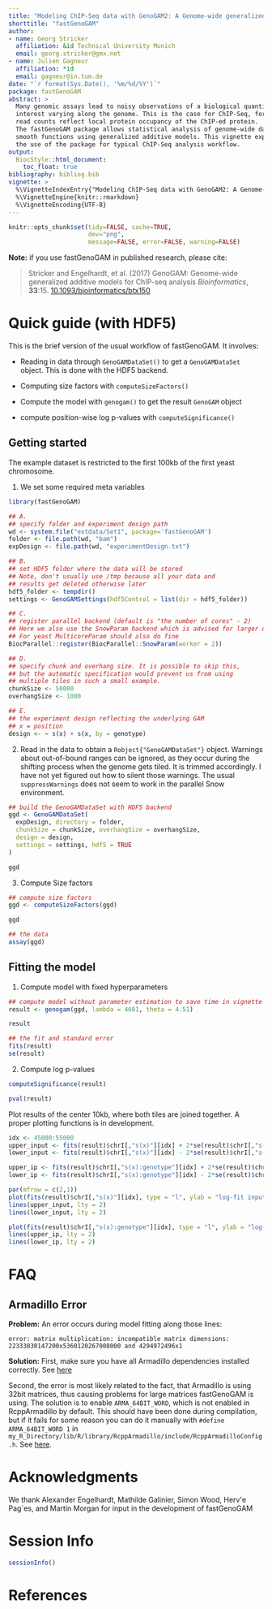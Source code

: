 ```yaml
---
title: "Modeling ChIP-Seq data with GenoGAM2: A Genome-wide generalized additive model"
shorttitle: "fastGenoGAM"
author: 
- name: Georg Stricker
  affiliation: &id Technical University Munich
  email: georg.stricker@gmx.net
- name: Julien Gagneur
  affiliation: *id
  email: gagneur@in.tum.de
date: "`r format(Sys.Date(), '%m/%d/%Y')`"
package: fastGenoGAM
abstract: >
  Many genomic assays lead to noisy observations of a biological quantity of 
  interest varying along the genome. This is the case for ChIP-Seq, for which
  read counts reflect local protein occupancy of the ChIP-ed protein. 
  The fastGenoGAM package allows statistical analysis of genome-wide data with 
  smooth functions using generalized additive models. This vignette explains
  the use of the package for typical ChIP-Seq analysis workflow.
output: 
  BiocStyle::html_document:
    toc_float: true
bibliography: bibliog.bib
vignette: >
  %\VignetteIndexEntry{"Modeling ChIP-Seq data with GenoGAM2: A Genome-wide generalized additive model"}
  %\VignetteEngine{knitr::rmarkdown}
  %\VignetteEncoding{UTF-8}
---
```

 

```r
knitr::opts_chunk$set(tidy=FALSE, cache=TRUE,
                      dev="png", 
                      message=FALSE, error=FALSE, warning=FALSE)
```

**Note:** if you use fastGenoGAM in published research, please cite:

> Stricker and Engelhardt, et al. (2017)
> GenoGAM: Genome-wide generalized additive models for ChIP-seq analysis
> *Bioinformatics*, **33**:15.
> [10.1093/bioinformatics/btx150](https://doi.org/10.1093/bioinformatics/btx150)

# Quick guide (with HDF5)

This is the brief version of the usual workflow of fastGenoGAM. It involves:

- Reading in data through `GenoGAMDataSet()` to get a `GenoGAMDataSet` object. This is done with the HDF5 backend.
  
- Computing size factors with `computeSizeFactors()`
  
- Compute the model with `genogam()` to get the result `GenoGAM` object

- compute position-wise log p-values with `computeSignificance()`

## Getting started

The example dataset is restricted to the first 100kb of the first yeast chromosome.

1. We set some required meta variables

```r
library(fastGenoGAM)

## A.
## specify folder and experiment design path
wd <- system.file("extdata/Set1", package='fastGenoGAM')
folder <- file.path(wd, "bam")
expDesign <- file.path(wd, "experimentDesign.txt")

## B. 
## set HDF5 folder where the data will be stored
## Note, don't usually use /tmp because all your data and
## results get deleted otherwise later
hdf5_folder <- tempdir()
settings <- GenoGAMSettings(hdf5Control = list(dir = hdf5_folder))

## C.
## register parallel backend (default is "the number of cores" - 2)
## Here we also use the SnowParam backend which is advised for larger data
## For yeast MulticoreParam should also do fine
BiocParallel::register(BiocParallel::SnowParam(worker = 2))

## D.
## specify chunk and overhang size. It is possible to skip this,
## but the automatic specification would prevent us from using
## multiple tiles in such a small example.
chunkSize <- 50000
overhangSize <- 1000

## E.
## the experiment design reflecting the underlying GAM
## x = position
design <- ~ s(x) + s(x, by = genotype)
```

2. Read in the data to obtain a `Robject{"GenoGAMDataSet"}` object.
Warnings about out-of-bound ranges can be ignored, as they occur during the 
shifting process when the genome gets tiled. It is trimmed accordingly.
I have not yet figured out how to silent those warnings. 
The usual `suppressWarnings` does not seem to work in the parallel Snow environment.

```r
## build the GenoGAMDataSet with HDF5 backend
ggd <- GenoGAMDataSet(
  expDesign, directory = folder,
  chunkSize = chunkSize, overhangSize = overhangSize,
  design = design,
  settings = settings, hdf5 = TRUE
)

ggd
```

3. Compute Size factors

```r
## compute size factors
ggd <- computeSizeFactors(ggd)

ggd

## the data
assay(ggd)
```

## Fitting the model

1. Compute model with fixed hyperparameters

```r
## compute model without parameter estimation to save time in vignette
result <- genogam(ggd, lambda = 4601, theta = 4.51)

result

## the fit and standard error
fits(result)
se(result)
```

2. Compute log p-values
```r
computeSignificance(result)

pval(result)
````

Plot results of the center 10kb, where both tiles are joined together. A proper plotting functions is in development.

```r
idx <- 45000:55000
upper_input <- fits(result)$chrI[,"s(x)"][idx] + 2*se(result)$chrI[,"s(x)"][idx]
lower_input <- fits(result)$chrI[,"s(x)"][idx] - 2*se(result)$chrI[,"s(x)"][idx]

upper_ip <- fits(result)$chrI[,"s(x):genotype"][idx] + 2*se(result)$chrI[,"s(x):genotype"][idx]
lower_ip <- fits(result)$chrI[,"s(x):genotype"][idx] - 2*se(result)$chrI[,"s(x):genotype"][idx]
```

```r
par(mfrow = c(2,1))
plot(fits(result)$chrI[,"s(x)"][idx], type = "l", ylab = "log-fit input")
lines(upper_input, lty = 2)
lines(lower_input, lty = 2)

plot(fits(result)$chrI[,"s(x):genotype"][idx], type = "l", ylab = "log-fit IP")
lines(upper_ip, lty = 2)
lines(lower_ip, lty = 2)
```

# FAQ

## Armadillo Error

**Problem:** An error occurs during model fitting along those lines:

`error: matrix multiplication: incompatible matrix dimensions: 22333830147200x5360120267008000 and 4294972496x1`

**Solution:** First, make sure you have all Armadillo dependencies installed correctly. See [here](http://arma.sourceforge.net/download.html)

Second, the error is most likely related to the fact, that Armadillo is using 32bit matrices, thus causing problems for large matrices fastGenoGAM is using. The solution is to enable `ARMA_64BIT_WORD`, which is not enabled in RcppArmadillo by default. This should have been done during compilation, but if it fails for some reason you can do it manually with `#define ARMA_64BIT_WORD 1` in `my_R_Directory/lib/R/library/RcppArmadillo/include/RcppArmadilloConfig.h`. See [here](https://stackoverflow.com/questions/40592054/large-matrices-in-rcpparmadillo-via-the-arma-64bit-word-define).

# Acknowledgments

We thank Alexander Engelhardt, Mathilde Galinier, Simon Wood, Herv\'e Pag\`es, and Martin Morgan for input in the development of fastGenoGAM

# Session Info

```r
sessionInfo()
```

# References


